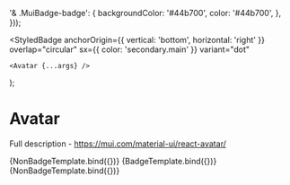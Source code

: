 
<Meta title="Material-UI/Data Display/Avatar" component={Avatar} />

  '& .MuiBadge-badge': {
    backgroundColor: '#44b700',
    color: '#44b700',
  },
}));

  <StyledBadge
    anchorOrigin={{ vertical: 'bottom', horizontal: 'right' }}
    overlap="circular"
    sx={{ color: 'secondary.main' }}
    variant="dot"
  >
    <Avatar {...args} />
  </StyledBadge>
);

# Avatar

Full description - https://mui.com/material-ui/react-avatar/

<Canvas>
  <Story
    name="Image"
    args={{
      alt: 'Remy Sharp',
      src: userImage,
      sx: { bgcolor: 'primary.main' },
    }}
  >
    {NonBadgeTemplate.bind({})}
  </Story>
  <Story
    name="Image And Badge"
    args={{
      alt: 'Remy Sharp',
      src: userImage,
      sx: { bgcolor: 'primary.main' },
    }}
  >
    {BadgeTemplate.bind({})}
  </Story>
  <Story
    name="Letters"
    args={{
      alt: 'Remy Mitchell',
      src: '/broken-image-path.jpg',
      sx: { bgcolor: 'info.main' },
    }}
  >
    {NonBadgeTemplate.bind({})}
  </Story>
</Canvas>
